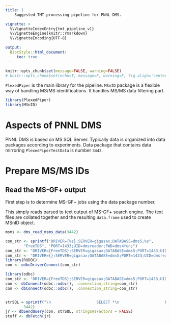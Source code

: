 ```yaml
---
title: |
    Suggested TMT processing pipeline for PNNL DMS.

vignette: >
  %\VignetteIndexEntry{tmt_pipeline_v1}
  %\VignetteEngine{knitr::rmarkdown}
  %\VignetteEncoding{UTF-8}

output:
  BiocStyle::html_document:
     toc: true
---
```



```r
knitr::opts_chunk$set(message=FALSE, warning=FALSE)
# knitr::opts_chunk$set(echo=T, message=F, warning=F, fig.align='center', out.width='10cm')
```


`PlexedPiper` is the main library for the pipeline. `MSnID` package is a 
flexible way of handling MS/MS identifications. It handles MS/MS data
filtering part.

```r
library(PlexedPiper)
library(MSnID)
```


# Aspects of PNNL DMS

PNNL DMS is based on MS SQL Server. Typically data is organized into data packages according to experiments. Data package that contains data mirroring `PlexedPiperTestData` is number `3442`.

# Prepare MS/MS IDs

## Read the MS-GF+ output

First step is to determine MS-GF+ jobs using the data package number.


This simply reads parsed to text output of MS-GF+ search engine. The text files
are collated together and the resulting `data.frame` used to create MSnID object.
```r
msms <- dms_read_msms_data(3442)

con_str <- sprintf("DRIVER={%s};SERVER=gigasax;DATABASE=dms5;%s", 
        "FreeTDS", "PORT=1433;UID=dmsreader;PWD=dms4fun;")
con_str <- "DRIVER={FreeTDS};SERVER=gigasax;DATABASE=dms5;PORT=1433;UID=dmsreader;PWD=dms4fun"
con_str <- "DRIVER={};SERVER=gigasax;DATABASE=dms5;PORT=1433;UID=dmsreader;PWD=dms4fun"
library(RODBC)
con <- odbcDriverConnect(con_str)

library(odbc)
con_str <- "DRIVER={FreeTDS};SERVER=gigasax;DATABASE=dms5;PORT=1433;UID=dmsreader;PWD=dms4fun"
con <- dbConnect(odbc::odbc(), .connection_string=con_str)
con <- dbConnect(odbc::odbc(), .connection_string=con_str)


strSQL = sprintf("\n                    SELECT *\n                    FROM V_Mage_Data_Package_Analysis_Jobs\n                    WHERE Data_Package_ID = %s", 
        3442)
jr <- dbSendQuery(con, strSQL, stringsAsFactors = FALSE)
stuff <- dbFetch(jr)

```





